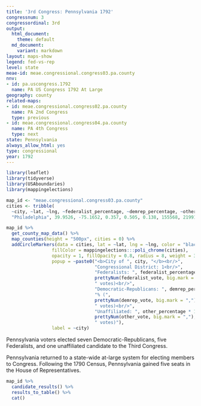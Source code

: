 ```yaml
---
title: '3rd Congress: Pennsylvania 1792'
congressnum: 3
congressordinal: 3rd
output:
  html_document:
    theme: default
  md_document:
    variant: markdown
layout: maps-show
legend: fed-vs-rep
level: state
meae-id: meae.congressional.congress03.pa.county
nnv:
- id: pa.uscongress.1792
  name: PA US Congress 1792 At Large
geography: county
related-maps:
- id: meae.congressional.congress02.pa.county
  name: PA 2nd Congress
  type: previous
- id: meae.congressional.congress04.pa.county
  name: PA 4th Congress
  type: next
state: Pennsylvania
always_allow_html: yes
type: congressional
year: 1792
---
```


```r
library(leaflet)
library(tidyverse)
library(USAboundaries)
library(mappingelections)

map_id <- "meae.congressional.congress03.pa.county"
cities <- tribble(
  ~city, ~lat, ~lng, ~federalist_percentage, ~demrep_percentage, ~other_percentage, ~federalist_vote, ~demrep_vote, ~other_vote,
  "Philadelphia", 39.9526, -75.1652, 0.357, 0.505, 0.138, 155568, 219911, 60230)
```

<div class="map">

```r
map_id %>%
  get_county_map_data() %>%
  map_counties(height = "500px", cities = 0) %>% 
  addCircleMarkers(data = cities, lat = ~lat, lng = ~lng, color = "black",
                 fillColor = mappingelections:::poli_chrome(cities),
                 opacity = 1, fillOpacity = 0.8, radius = 8, weight = 3,
                 popup = ~paste0("<b>City of ", city, "</b><br/>",
                                 "Congressional District: 1<br/>",
                                 "Federalists: ", federalist_percentage * 100, "% (", 
                                 prettyNum(federalist_vote, big.mark = ","), 
                                 " votes)<br/>",
                                 "Democratic-Republicans: ", demrep_percentage * 100,
                                 "% (", 
                                 prettyNum(demrep_vote, big.mark = ","),
                                 " votes)<br/>",
                                 "Unaffiliated: ", other_percentage * 100, "% (", 
                                 prettyNum(other_vote, big.mark = ","), 
                                 " votes)"),
                 label = ~city) 
```

</div>

Pennsylvania voters elected seven Democratic-Republicans, five Federalists, and one unaffiliated candidate to the Third Congress.

Pennsylvania returned to a state-wide at-large system for electing members to Congress. Following the 1790 Census, Pennsylvania gained five seats in the House of Representatives. 

<div class="results-table">

```r
map_id %>%
  candidate_results() %>%
  results_to_table() %>%
  cat()
```

</div>
